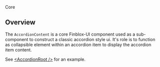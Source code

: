 
<Meta of={AccordionContent} />

<Title>AccordionContent</Title>

<span className="badge sb-unstyled">Core</span>

## Overview
The `AccordionContent` is a core Finblox-UI component used as a sub-component to construct a classic accordion style ui.
It's role is to function as collapsible element within an accordion item to display the accordion item content.

See [&lt;AccordionRoot /&gt;](?path=/docs/library-core-accordion--docs) for an example.

<ArgTypes />
